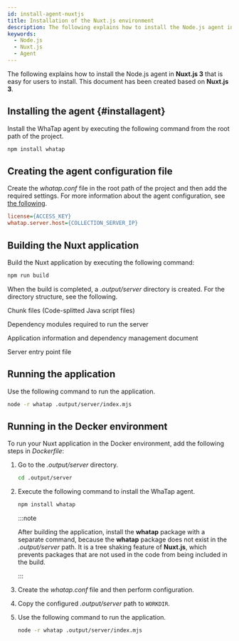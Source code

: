 ```yaml
---
id: install-agent-nuxtjs
title: Installation of the Nuxt.js environment
description: The following explains how to install the Node.js agent in **Nuxt.js 3** that is easy for users to install.
keywords:
  - Node.js
  - Nuxt.js
  - Agent
---
```


The following explains how to install the Node.js agent in **Nuxt.js 3** that is easy for users to install. This document has been created based on **Nuxt.js 3**.

<Steps>

## Installing the agent {#installagent}

Install the WhaTap agent by executing the following command from the root path of the project.

```bash title="BASH"
npm install whatap
```

## Creating the agent configuration file

Create the *whatap.conf* file in the root path of the project and then add the required settings. For more information about the agent configuration, see [the following](set-agent).

```ini title='whatap.conf'
license={ACCESS_KEY}
whatap.server.host={COLLECTION_SERVER_IP}
```

## Building the Nuxt application

Build the Nuxt application by executing the following command:

```bash title="BASH"
npm run build
```

When the build is completed, a _.output/server_ directory is created. For the directory structure, see the following.

<Filetree name=".output/server/" open>

<FiletreeItem name="chunks/" type="folder">Chunk files (Code-splitted Java script files)</FiletreeItem>

<FiletreeItem name="node_modules/" type="folder">Dependency modules required to run the server</FiletreeItem>

<FiletreeItem name="package.json" type="file">Application information and dependency management document</FiletreeItem>

<FiletreeItem name="index.mjs" type="file">Server entry point file</FiletreeItem>

</Filetree>

## Running the application

Use the following command to run the application.

```bash title="BASH"
node -r whatap .output/server/index.mjs
```

</Steps>

## Running in the Decker environment

To run your Nuxt application in the Docker environment, add the following steps in _Dockerfile_:

1. Go to the _.output/server_ directory.

   ```bash title="BASH"
   cd .output/server
   ```

2. Execute the following command to install the WhaTap agent.

   ```bash title="BASH"
   npm install whatap
   ```

   :::note

   After building the application, install the **whatap** package with a separate command, because the **whatap** package does not exist in the _.output/server_ path. It is a tree shaking feature of **Nuxt.js**, which prevents packages that are not used in the code from being included in the build.

   :::

3. Create the *whatap.conf* file and then perform configuration.

4. Copy the configured _.output/server_ path to `WORKDIR`.

5. Use the following command to run the application.

   ```bash title="BASH"
   node -r whatap .output/server/index.mjs
   ```


<NextSteps />
